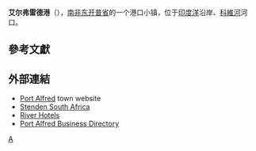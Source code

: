 {{Infobox Settlement
| name                    = 艾爾弗雷德港
| native_name             =
| other_name              =
| image_skyline           = Bridge in Port Alfred, South Africa.jpg
| image_caption           = 艾爾弗雷德港的一座橋
| subdivision_type = 国家
| subdivision_name = {{SAF}}
| subdivision_type1 = [[南非行政区划|省]]
| subdivision_name1 = [[东开普省|东开普省]]| province                = 東開普省

| pushpin_map = South Africa
| pushpin_label_position = bottom| latd = 33
| latm = 36
| lats = 
| latNS = S
| longd = 26
| longm = 54
| longs = 
| longEW = E| government_type         = 鎮議會
| leader_party            =
| leader_title            = 市長
| leader_name             = Sipho Tandani
| elevation_m             =
| area_footnotes          = <ref name=census2011>Sum of the Main Places [http://census2011.adrianfrith.com/place/265006 Nkwenkwezi] and [http://census2011.adrianfrith.com/place/265007 Port Alfred] from Census 2011.</ref>
| area_total_km2          = 46.6
| population_footnotes    = <ref name=census2011 />
| population_total        = 25859
| population_as_of        = 2011
<!-- demographics (section 1) -->
| demographics1_footnotes = <ref name=census2011 />
| percent_black           = 75.8%
| percent_coloured        = 6.8%
| percent_asian           = 0.3%
| percent_white           = 16.7%
| percent_other           = 0.4%
<!-- demographics (section 2) -->
| demographics2_footnotes = <ref name=census2011 />
| demographics2_title1    = [[科薩語|科薩語]]
| demographics2_info1     = 71.2%
| demographics2_title2    = [[英語|英語]]
| demographics2_info2     = 14.4%
| demographics2_title3    = [[南非語|南非語]]
| demographics2_info3     = 11.4%
| demographics2_title5    = 其他
| demographics2_info5     = 3.1%
| postal_code             = 6170
| area_code               = 046
| censuscode              =
| website                 = http://www.portalfred.co.za/
| footnotes               =
}}
'''艾尔弗雷德港'''（{{lang-af|Port Alfred}}），[[南非|南非]][[东开普省|东开普省]]的一个港口小镇，位于[[印度洋|印度洋]]沿岸、[[科維河|科維河]]河口。
==參考文獻==
{{Reflist}}

==外部連結==
{{Commonscat|Port Alfred|艾尔弗雷德港}}
*[http://www.portalfred.co.za/ Port Alfred] town website
*[https://web.archive.org/web/20181102202518/http://stenden.co.za/ Stenden South Africa]
*[http://www.riverhotels.co.za River Hotels]
*[http://www.knowaboutnetwork.com/index.php/Port%20Alfred/EC/ Port Alfred Business Directory]
{{South Africa-stub}}

[[Category:东开普省城市|A]]